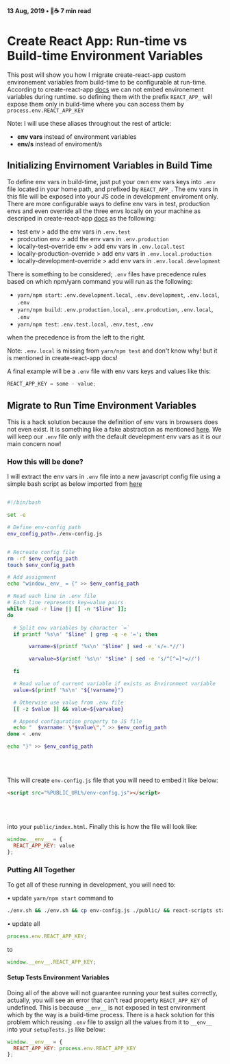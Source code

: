 #### 13 Aug, 2019 • 📖☕️ 7 min read

# Create React App: Run-time vs Build-time Environment Variables

This post will show you how I migrate create-react-app custom environement variables from build-time to be configurable at run-time.
According to create-react-app [docs](https://create-react-app.dev/docs/adding-custom-environment-variables) we can not embed environement variables during runtime.
so defining them with the prefix `REACT_APP_` will expose them only in build-time where you can access them by `process.env.REACT_APP_KEY`

Note: I will use these aliases throughout the rest of article:

- **env vars** instead of environment variables
- **env/s** instead of enviroment/s

## Initializing Envirnoment Variables in Build Time

To define env vars in build-time, just put your own env vars keys into `.env` file located in your home path, and prefixed by `REACT_APP_`.
The env vars in this file will be exposed into your JS code in development enviroment only.
There are more configurable ways to define env vars in test, production envs and even override all the three envs
locally on your machine as descriped in create-react-app [docs](https://create-react-app.dev/docs/adding-custom-environment-variables) as the following:

- test env > add the env vars in `.env.test`
- prodcution env > add the env vars in `.env.production`
- locally-test-override env > add env vars in `.env.local.test`
- locally-production-override > add env vars in `.env.local.production`
- locally-development-override > add env vars in `.env.local.development`

There is something to be considered; `.env` files have precedence rules based on which npm/yarn command you will run as the following:

- `yarn/npm start`: `.env.development.local`, `.env.development`, `.env.local`, `.env`
- `yarn/npm build`: `.env.production.local`, `.env.prodcution`, `.env.local`, `.env`
- `yarn/npm test`: `.env.test.local`, `.env.test`, `.env`

when the precedence is from the left to the right.

Note: `.env.local` is missing from `yarn/npm test` and don't know why! but it is mentioned in create-react-app docs!

A final example will be a `.env` file with env vars keys and values like this:

```js
REACT_APP_KEY = some - value;
```

## Migrate to Run Time Environment Variables

This is a hack solution because the definition of env vars in browsers does not even exist. It is something like a fake abstraction as mentioned [here](https://www.freecodecamp.org/news/how-to-implement-runtime-environment-variables-with-create-react-app-docker-and-nginx-7f9d42a91d70/).
We will keep our `.env` file only with the default develepment env vars as it is our main concern now!

### How this will be done?

I will extract the env vars in `.env` file into a new javascript config file using a simple bash script as below imported from [here](https://www.freecodecamp.org/news/how-to-implement-runtime-environment-variables-with-create-react-app-docker-and-nginx-7f9d42a91d70/)

```bash

#!/bin/bash

set -e

# Define env-config path
env_config_path=./env-config.js


# Recreate config file
rm -rf $env_config_path
touch $env_config_path

# Add assignment
echo "window._env_ = {" >> $env_config_path

# Read each line in .env file
# Each line represents key=value pairs
while read -r line || [[ -n "$line" ]];
do

  # Split env variables by character `=`
  if printf '%s\n' "$line" | grep -q -e '='; then

       varname=$(printf '%s\n' "$line" | sed -e 's/=.*//')

       varvalue=$(printf '%s\n' "$line" | sed -e 's/^[^=]*=//')

  fi

  # Read value of current variable if exists as Environment variable
  value=$(printf '%s\n' "${!varname}")

  # Otherwise use value from .env file
  [[ -z $value ]] && value=${varvalue}

  # Append configuration property to JS file
  echo "  $varname: \"$value\"," >> $env_config_path
done < .env

echo "}" >> $env_config_path
```

<br></br>

This will create `env-config.js` file that you will need to embed it like below:

```html
<script src="%PUBLIC_URL%/env-config.js"></script>
```

<br></br>

into your `public/index.html`. Finally this is how the file will look like:

```js
window.__env__ = {
  REACT_APP_KEY: value
};
```

### Putting All Together

To get all of these running in development, you will need to:

• update `yarn/npm start` command to

```bash
./env.sh && ./env.sh && cp env-config.js ./public/ && react-scripts start
```

• update all

```js
process.env.REACT_APP_KEY;
```
to
```js
window.__env__.REACT_APP_KEY;
```

#### Setup Tests Environment Variables

Doing all of the above will not guarantee running your test suites correctly, actually, you will see an error
that can't read property `REACT_APP_KEY` of undefined. This is because `__env__`
is not exposed in test environment which by the way is a build-time process. There is a hack solution
for this problem which reusing `.env` file to assign all the values from it to `__env__`
into your `setupTests.js` like below:

```js
window.__env__ = {
  REACT_APP_KEY: process.env.REACT_APP_KEY
};
```
